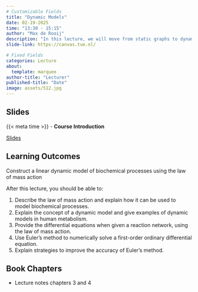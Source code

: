 ```yaml
---
# Customizable Fields
title: "Dynamic Models"
date: 02-19-2025
time: "13:30 - 15:15"
author: "Max de Rooij"
description: "In this lecture, we will move from static graphs to dynamic models with the theory of mass-action kinetics. We will also cover the basics of numerical solutions to differential equations."
slide-link: https://canvas.tue.nl/

# Fixed Fields
categories: Lecture
about:
  template: marquee
author-title: "Lecturer"
published-title: "Date"
image: assets/512.jpg
---
```


## Slides
::: slide-deck
{{< meta time >}} - **Course Introduction**

::: slides
[Slides]({{< meta slide-link >}})
:::
:::

## Learning Outcomes

::: {.callout-important title="Principal Learning Outcome 7"}
Construct a linear dynamic model of biochemical processes using the law of mass action
:::

After this lecture, you should be able to:

1. Describe the law of mass action and explain how it can be used to model biochemical processes.
2. Explain the concept of a dynamic model and give examples of dynamic models in human metabolism.
3. Provide the differential equations when given a reaction network, using the law of mass action.
4. Use Euler's method to numerically solve a first-order ordinary differential equation.
5. Explain strategies to improve the accuracy of Euler's method.

## Book Chapters
- Lecture notes chapters 3 and 4